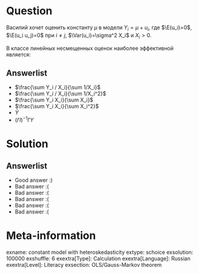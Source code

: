 Question
========
Василий хочет оценить константу $\mu$ в  модели $Y_i = \mu + u_i$, где $\E(u_i)=0$, $\E(u_i u_j)=0$ при $i\neq j$, $\Var(u_i)=\sigma^2 X_i$ и $X_i>0$.

В классе линейных несмещенных оценок наиболее эффективной является:



Answerlist
----------
*  $\frac{\sum Y_i / X_i}{\sum 1/X_i}$
*  $\frac{\sum Y_i / X_i}{\sum 1/X_i^2}$
*  $\frac{\sum Y_i X_i}{\sum X_i}$
*  $\frac{\sum Y_i X_i}{\sum X_i^2}$
*  $\bar Y$
*  $(I'I)^{-1}I'Y$

Solution
========

Answerlist
----------
*  Good answer :)
*  Bad answer :(
*  Bad answer :(
*  Bad answer :(
*  Bad answer :(
*  Bad answer :(

Meta-information
================
exname: constant model with heteroskedasticity
extype: schoice
exsolution: 100000
exshuffle: 6
exextra[Type]: Calculation
exextra[Language]: Russian
exextra[Level]: Literacy
exsection: OLS/Gauss-Markov theorem
